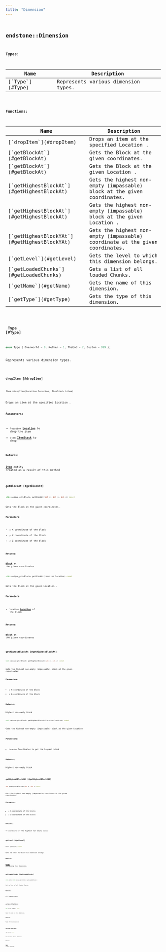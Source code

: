 ```yaml
---
title: "Dimension"
---
```


## <code className="doc-symbol doc-symbol-class"/> endstone::Dimension







**Types:**

<table>
<thead>
   <tr>
      <th>Name</th>
      <th>Description</th>
   </tr>
</thead>
<tbody>
<tr key="classendstone_1_1_dimension_1a5dbe2e9365112e8c0f883978fae1356b">
    <td>[`Type`](#Type)</td>
    <td>Represents various dimension types.</td>
</tr>
</tbody>
</table>









**Functions:**

<table>
<thead>
   <tr>
      <th>Name</th>
      <th>Description</th>
   </tr>
</thead>
<tbody>
<tr key="classendstone_1_1_dimension_1a2e5a4db170608345dac498ffd627ef6c">
    <td>[`dropItem`](#dropItem)</td>
    <td>Drops an item at the specified Location .</td>
</tr>
<tr key="classendstone_1_1_dimension_1a3dee0a686f00cf7c2c861a798ccf2346">
    <td>[`getBlockAt`](#getBlockAt)</td>
    <td>Gets the Block at the given coordinates.</td>
</tr>
<tr key="classendstone_1_1_dimension_1afd372293472494681775452163da7aed">
    <td>[`getBlockAt`](#getBlockAt)</td>
    <td>Gets the Block at the given Location .</td>
</tr>
<tr key="classendstone_1_1_dimension_1a59ce26e75b00ffc1b6a3dff6ab35331c">
    <td>[`getHighestBlockAt`](#getHighestBlockAt)</td>
    <td>Gets the highest non-empty (impassable) block at the given coordinates.</td>
</tr>
<tr key="classendstone_1_1_dimension_1aaf801dc0b5f2d696178b5770d7466d79">
    <td>[`getHighestBlockAt`](#getHighestBlockAt)</td>
    <td>Gets the highest non-empty (impassable) block at the given Location .</td>
</tr>
<tr key="classendstone_1_1_dimension_1a444efcebbf833e779384449f781a10c6">
    <td>[`getHighestBlockYAt`](#getHighestBlockYAt)</td>
    <td>Gets the highest non-empty (impassable) coordinate at the given coordinates.</td>
</tr>
<tr key="classendstone_1_1_dimension_1a541fd7f166a3d746dde92b57e4843f6a">
    <td>[`getLevel`](#getLevel)</td>
    <td>Gets the level to which this dimension belongs.</td>
</tr>
<tr key="classendstone_1_1_dimension_1a065a2b1242a809b89dd1502b2ad828b6">
    <td>[`getLoadedChunks`](#getLoadedChunks)</td>
    <td>Gets a list of all loaded Chunks.</td>
</tr>
<tr key="classendstone_1_1_dimension_1a3cd59f6145706ead47d173255a10a39d">
    <td>[`getName`](#getName)</td>
    <td>Gets the name of this dimension.</td>
</tr>
<tr key="classendstone_1_1_dimension_1a9d9baf77525291924f80c682cc3d012c">
    <td>[`getType`](#getType)</td>
    <td>Gets the type of this dimension.</td>
</tr>
</tbody>
</table>

### <code className="doc-symbol doc-symbol-enum"/> Type [#Type]

```cpp
enum Type { Overworld = 0, Nether = 1, TheEnd = 2, Custom = 999 };
```

Represents various dimension types.

### <code className="doc-symbol doc-symbol-function"/> dropItem [#dropItem]

```cpp
Item &dropItem(Location location, ItemStack &item)
```

Drops an item at the specified Location .





**Parameters:**


* `location` [**Location**](classendstone_1_1_location.md) to drop the item 
* `item` [**ItemStack**](classendstone_1_1_item_stack.md) to drop



**Returns:**

[**Item**](classendstone_1_1_item.md) entity created as a result of this method 





        
### <code className="doc-symbol doc-symbol-function"/> getBlockAt [#getBlockAt]



```cpp
std::unique_ptr<Block> getBlockAt(int x, int y, int z) const
```

Gets the Block at the given coordinates.





**Parameters:**


* `x` X-coordinate of the block 
* `y` Y-coordinate of the block 
* `z` Z-coordinate of the block 



**Returns:**

[**Block**](classendstone_1_1_block.md) at the given coordinates 





        

```cpp
std::unique_ptr<Block> getBlockAt(Location location) const
```

Gets the Block at the given Location .





**Parameters:**


* `location` [**Location**](classendstone_1_1_location.md) of the block 



**Returns:**

[**Block**](classendstone_1_1_block.md) at the given coordinates 





        
### <code className="doc-symbol doc-symbol-function"/> getHighestBlockAt [#getHighestBlockAt]



```cpp
std::unique_ptr<Block> getHighestBlockAt(int x, int z) const
```

Gets the highest non-empty (impassable) block at the given coordinates.





**Parameters:**


* `x` X-coordinate of the block 
* `z` Z-coordinate of the block 



**Returns:**

Highest non-empty block 





        

```cpp
std::unique_ptr<Block> getHighestBlockAt(Location location) const
```

Gets the highest non-empty (impassable) block at the given Location .





**Parameters:**


* `location` Coordinates to get the highest block 



**Returns:**

Highest non-empty block 





        
### <code className="doc-symbol doc-symbol-function"/> getHighestBlockYAt [#getHighestBlockYAt]

```cpp
int getHighestBlockYAt(int x, int z) const
```

Gets the highest non-empty (impassable) coordinate at the given coordinates.





**Parameters:**


* `x` X-coordinate of the blocks 
* `z` Z-coordinate of the blocks 



**Returns:**

Y-coordinate of the highest non-empty block 





        
### <code className="doc-symbol doc-symbol-function"/> getLevel [#getLevel]

```cpp
Level &getLevel() const
```

Gets the level to which this dimension belongs.





**Returns:**

[**Level**](classendstone_1_1_level.md) containing this dimension. 





        
### <code className="doc-symbol doc-symbol-function"/> getLoadedChunks [#getLoadedChunks]

```cpp
std::vector<std::unique_ptr<Chunk>> getLoadedChunks()
```

Gets a list of all loaded Chunks.





**Returns:**

All loaded chunks 





        
### <code className="doc-symbol doc-symbol-function"/> getName [#getName]

```cpp
std::string getName() const
```

Gets the name of this dimension.





**Returns:**

Name of this dimension 





        
### <code className="doc-symbol doc-symbol-function"/> getType [#getType]

```cpp
Type getType() const
```

Gets the type of this dimension.





**Returns:**

[**Type**](classendstone_1_1_dimension.md#enum-type) of this dimension 





        
